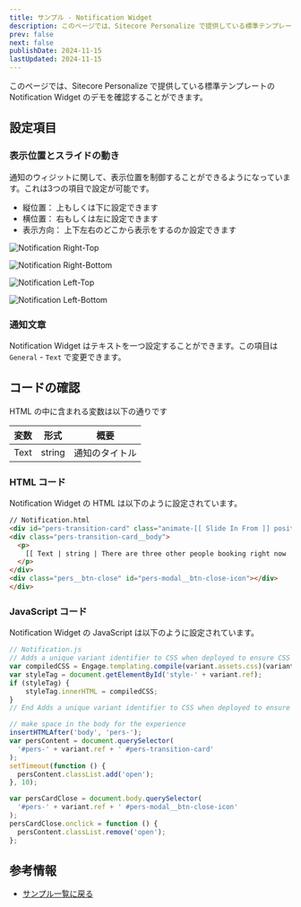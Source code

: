 ```yaml
---
title: サンプル - Notification Widget
description: このページでは、Sitecore Personalize で提供している標準テンプレートの Notification Widget のデモを確認することができます。
prev: false
next: false
publishDate: 2024-11-15
lastUpdated: 2024-11-15
---
```


このページでは、Sitecore Personalize で提供している標準テンプレートの Notification Widget のデモを確認することができます。

## 設定項目

### 表示位置とスライドの動き

通知のウィジットに関して、表示位置を制御することができるようになっています。これは3つの項目で設定が可能です。

- 縦位置： 上もしくは下に設定できます
- 横位置： 右もしくは左に設定できます
- 表示方向： 上下左右のどこから表示をするのか設定できます

![Notification Right-Top](../../../assets/personalize/notification01.png)

![Notification Right-Bottom](../../../assets/personalize/notification02.png)

![Notification Left-Top](../../../assets/personalize/notification03.png)

![Notification Left-Bottom](../../../assets/personalize/notification04.png)

### 通知文章

Notification Widget はテキストを一つ設定することができます。この項目は `General` - `Text` で変更できます。

## コードの確認

HTML の中に含まれる変数は以下の通りです

| 変数 | 形式 | 概要 | 
|------|-------|-------|
| Text | string | 通知のタイトル |

### HTML コード

Notification Widget の HTML は以下のように設定されています。

```html
// Notification.html
<div id="pers-transition-card" class="animate-[[ Slide In From ]] position-[[Horizontal Position]]-[[Vertical Position]]">
<div class="pers-transition-card__body">
  <p>
    [[ Text | string | There are three other people booking right now | {required: true, group: General, groupOrder: 1, order: 3} ]]
  </p>
</div>
<div class="pers__btn-close" id="pers-modal__btn-close-icon"></div>
</div>
```

### JavaScript コード

Notification Widget の JavaScript は以下のように設定されています。

```js
// Notification.js
// Adds a unique variant identifier to CSS when deployed to ensure CSS does not impact styling of other elements.
var compiledCSS = Engage.templating.compile(variant.assets.css)(variant);
var styleTag = document.getElementById('style-' + variant.ref);
if (styleTag) {
    styleTag.innerHTML = compiledCSS;
}
// End Adds a unique variant identifier to CSS when deployed to ensure CSS does not impact styling of other elements.

// make space in the body for the experience
insertHTMLAfter('body', 'pers-');
var persContent = document.querySelector(
  '#pers-' + variant.ref + ' #pers-transition-card'
);
setTimeout(function () {
  persContent.classList.add('open');
}, 10);

var persCardClose = document.body.querySelector(
  '#pers-' + variant.ref + ' #pers-modal__btn-close-icon'
);
persCardClose.onclick = function () {
  persContent.classList.remove('open');
};
```

## 参考情報

- [サンプル一覧に戻る](/cdp-personalize/sample/)